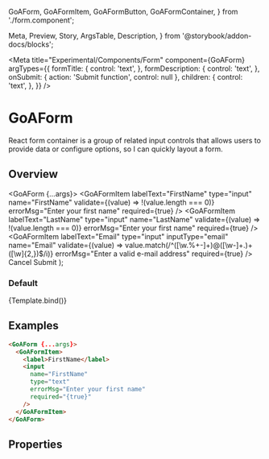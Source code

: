   GoAForm,
  GoAFormItem,
  GoAFormButton,
  GoAFormContainer,
} from './form.component';

  Meta,
  Preview,
  Story,
  ArgsTable,
  Description,
} from '@storybook/addon-docs/blocks';


<Meta
  title="Experimental/Components/Form"
  component={GoAForm}
  argTypes={{
    formTitle: {
      control: 'text',
    },
    formDescription: {
      control: 'text',
    },
    onSubmit: { action: 'Submit function', control: null },
    children: {
      control: 'text',
    },
  }}
/>

# GoAForm

React form container is a group of related input controls that allows users to provide data or configure options, so I can quickly layout a form.

## Overview

  <GoAForm {...args}>
    <GoAFormContainer>
      <GoAFormItem
        labelText="FirstName"
        type="input"
        name="FirstName"
        validate={(value) => !(value.length === 0)}
        errorMsg="Enter your first name"
        required={true}
      />
      <GoAFormItem labelText="MiddleName" type="input" name="MiddleName" />
      <GoAFormItem
        labelText="LastName"
        type="input"
        name="LastName"
        validate={(value) => !(value.length === 0)}
        errorMsg="Enter your first name"
        required={true}
      />
    </GoAFormContainer>
    <GoACallout
      type="information"
      title="Provincial Family Resource Networks (PRNS) deliver high quality."
      content=""
    />
    <GoAFormItem
      labelText="Label"
      type="input"
      name="Label"
      helpText="Non-standard Input"
    />
    <GoAFormItem
      labelText="Email"
      type="input"
      inputType="email"
      name="Email"
      validate={(value) => value.match(/^([\w.%+-]+)@([\w-]+\.)+([\w]{2,})$/i)}
      errorMsg="Enter a valid e-mail address"
      required={true}
    />
    <GoAFormItem
      labelText="Label"
      type="input"
      name="Label2"
      multiLine={true}
      helpText="Overflowing Input Field"
    />
    <GoAFormButton>
      <GoAButton buttonType="tertiary" type="button">
        Cancel
      </GoAButton>
      <GoAButton buttonType="primary" type="submit">
        Submit
      </GoAButton>
    </GoAFormButton>
  </GoAForm>
);

### Default

<Canvas>
  <Story
    name="Default"
    height="400px"
    args={{
      formTitle: 'Your information',
      formDescription:
        'Lorem ipsum dolor sit amet,consectetur adipiscing elit, Nam a ligula a ligulaexcrel kmlobortis lacina mon sed nibh',
    }}
  >
    {Template.bind()}
  </Story>
</Canvas>

## Examples

```html
<GoAForm {...args}>
  <GoAFormItem>
    <label>FirstName</label>
    <input
      name="FirstName"
      type="text"
      errorMsg="Enter your first name"
      required="{true}"
    />
  </GoAFormItem>
</GoAForm>
```

## Properties

<Description of={GoAForm} />
<ArgsTable of={GoAForm} />
